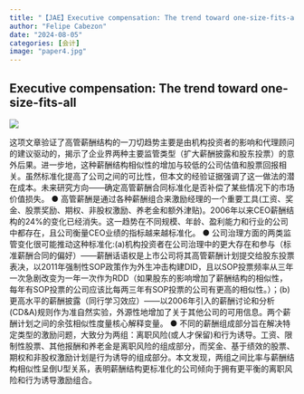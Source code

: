 ```yaml
---
title: "【JAE】Executive compensation: The trend toward one-size-fits-all"
author: "Felipe Cabezon"
date: "2024-08-05"
categories: [会计]
image: "paper4.jpg"
---
```


## Executive compensation: The trend toward one-size-fits-all

![](https://raw.githubusercontent.com/liyuanaa/my-images/main/img/20240805-1.png)

:::{#hero-heading}

这项文章验证了高管薪酬结构的一刀切趋势主要是由机构投资者的影响和代理顾问的建议驱动的，揭示了企业界两种主要监管类型（扩大薪酬披露和股东投票）的意外后果。进一步地，这种薪酬结构相似性的增加与较低的公司估值和股票回报相关。虽然标准化提高了公司之间的可比性，但本文的经验证据强调了这一做法的潜在成本。未来研究方向——确定高管薪酬合同标准化是否补偿了某些情况下的市场价值损失。
● 高管薪酬是通过各种薪酬组合来激励经理的一个重要工具(工资、奖金、股票奖励、期权、非股权激励、养老金和额外津贴)。2006年以来CEO薪酬结构的24%的变化已经消失。这一趋势在不同规模、年龄、盈利能力和行业的公司中都存在，且公司衡量CEO业绩的指标越来越标准化。
● 公司治理方面的两类监管变化很可能推动这种标准化:(a)机构投资者在公司治理中的更大存在和参与（标准薪酬合同的偏好）——薪酬话语权是上市公司将其高管薪酬计划提交给股东投票表决，以2011年强制性SOP政策作为外生冲击构建DID，且以SOP投票频率从三年一次急剧改变为一年一次作为RDD（如果股东的影响增加了薪酬结构的相似性，每年有SOP投票的公司应该比每两三年有SOP投票的公司有更高的相似性。）；(b)更高水平的薪酬披露（同行学习效应）——以2006年引入的薪酬讨论和分析(CD&A)规则作为准自然实验，外源性地增加了关于其他公司的可用信息。两个薪酬计划之间的余弦相似性度量核心解释变量。
● 不同的薪酬组成部分旨在解决特定类型的激励问题，大致分为两组：离职风险(或人才保留)和行为诱导。工资、限制性股票、其他报酬和养老金是离职风险的组成部分，而奖金、基于绩效的股票、期权和非股权激励计划是行为诱导的组成部分。本文发现，两组之间比率与薪酬结构相似性呈倒U型关系，表明薪酬结构更标准化的公司倾向于拥有更平衡的离职风险和行为诱导激励组合。
:::
